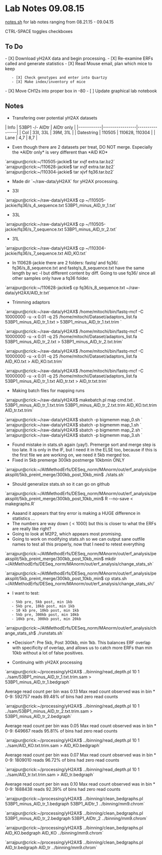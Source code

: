 = Lab Notes 09.08.15 =

[[notes.sh]] for lab notes ranging from 08.21.15 - 09.04.15

CTRL-SPACE toggles checkboxes

== To Do ==
- [X] Download yH2AX data and begin processing.
- [X] Re-examine ERFs called and generate statistics
- [X] Read Mouse email, plan which mice to keep
	- [X] Check genotypes and enter into Quartzy
	- [X] Make index/inventory of mice
- [X] Move CH12s into proper box in -80
- [ ] Update graphical lab notebook

== Notes ==

* Transfering over potential yH2AX datasets

| Info       | 53BP1 -/- AIDtr | AIDtr only     |
|------------|-----------------|----------------|
| Col        | 33I, 33L        | 39M, 31L       |
| Datestring | 110505          | 110628, 110304 |
| Lane       | 4,7             | 8,7            |

* Even though there are 2 datasets per treat, DO NOT merge. Especially the *AIDtr only* is very different than *AID KO*

`arrajpur@crick:~/110505-jackie$ tar xvjf extra.tar.bz2`
`arrajpur@crick:~/110628-jackie$ tar xvjf extra.tar.bz2`
`arrajpur@crick:~/110304-jackie$ tar xjvf fq36.tar.bz2`

* Made dir `~/raw-data/yH2AX` for yH2AX processing.

* 33I

`arrajpur@crick:~/raw-data/yH2AX$ cp ~/110505-jackie/fq36/s_4_sequence.txt 53BP1_minus_AID_tr_1.txt`

* 33L

`arrajpur@crick:~/raw-data/yH2AX$ cp ~/110505-jackie/fq36/s_7_sequence.txt 53BP1_minus_AID_tr_2.txt`

* 31L

`arrajpur@crick:~/raw-data/yH2AX$ cp ~/110304-jackie/fq36/s_7_sequence.txt AID_KO.txt`

* In 110628-jackie there are 2 folders: fastq/ and fq36/. fq36/s_8_sequence.txt and fastq/s_8_sequence.txt have the same length by wc -l but different content by diff. Going to use fq36/ since all other samples only have a fq36 folder.

`arrajpur@crick:~/110628-jackie$ cp fq36/s_8_sequence.txt ~/raw-data/yH2AX/AID_tr.txt`

* Trimming adaptors

`arrajpur@crick:~/raw-data/yH2AX$ /home/mitochi/bin/fastq-mcf -C 10000000 -u -x 0.01 -q 25 /home/mitochi/Dataset/adaptors_list.fa 53BP1_minus_AID_tr_1.txt > 53BP1_minus_AID_tr_1.txt.trim `

`arrajpur@crick:~/raw-data/yH2AX$ /home/mitochi/bin/fastq-mcf -C 10000000 -u -x 0.01 -q 25 /home/mitochi/Dataset/adaptors_list.fa 53BP1_minus_AID_tr_2.txt > 53BP1_minus_AID_tr_2.txt.trim`

`arrajpur@crick:~/raw-data/yH2AX$ /home/mitochi/bin/fastq-mcf -C 10000000 -u -x 0.01 -q 25 /home/mitochi/Dataset/adaptors_list.fa AID_KO.txt > AID_KO.txt.trim`

`arrajpur@crick:~/raw-data/yH2AX$ /home/mitochi/bin/fastq-mcf -C 10000000 -u -x 0.01 -q 25 /home/mitochi/Dataset/adaptors_list.fa 53BP1_minus_AID_tr_1.txt AID_tr.txt > AID_tr.txt.trim`

* Making batch files for mapping runs

`arrajpur@crick:~/raw-data/yH2AX$ makebatch.pl map cmd.txt . 53BP1_minus_AID_tr_1.txt.trim 53BP1_minus_AID_tr_2.txt.trim AID_KO.txt.trim AID_tr.txt.trim`

`arrajpur@crick:~/raw-data/yH2AX$ sbatch -p bigmemm map_0.sh `
`arrajpur@crick:~/raw-data/yH2AX$ sbatch -p bigmemm map_1.sh `
`arrajpur@crick:~/raw-data/yH2AX$ sbatch -p bigmemm map_2.sh `
`arrajpur@crick:~/raw-data/yH2AX$ sbatch -p bigmemm map_3.sh `
 
* Found mistake in stats.sh again (yay!). Premerge sort and merge step is too late. It is only in the IF, but I need it in the ELSE too, because if this is the first file we are working on, we need it 5kb merged too. 
* Fixed in 5kb premerge 300kb postmerge 10kbmin ONLY

`arrajpur@crick:~/AltMethodErfs/DESeq_norm/MAnorm/out/erf_analysis/peaksplit/5kb_preint_merge/300kb_post_10kb_min$ ./stats.sh`

* Should generalize stats.sh so it can go on github

`arrajpur@crick:~/AltMethodErfs/DESeq_norm/MAnorm/out/erf_analysis/peaksplit/5kb_preint_merge/300kb_post_10kb_min$ R --no-save < makegraphs.R`

* Aaaand it appears that tiny error is making a HUGE difference in statistics ...
* The numbers are way down ( < 1000) but this is closer to what the ERFs are really like right?
* Going to look at M2P2, which appears most promising.
* Going to work on modifying stats.sh so we can output sane outfile names to test all this properly, now that I need to retest everything

`arrajpur@crick:~/AltMethodErfs/DESeq_norm/MAnorm/out/erf_analysis/peaksplit/5kb_preint_merge/300kb_post_10kb_min$ mkdir ~/AltMethodErfs/DESeq_norm/MAnorm/out/erf_analysis/change_stats_sh`

`arrajpur@crick:~/AltMethodErfs/DESeq_norm/MAnorm/out/erf_analysis/peaksplit/5kb_preint_merge/300kb_post_10kb_min$ cp stats.sh ~/AltMethodErfs/DESeq_norm/MAnorm/out/erf_analysis/change_stats_sh/`

* I want to test:
	- 5kb pre, 5kb post, min 1kb
	- 5kb pre, 10kb post, min 1kb
	- 10 kb pre, 10kb post, min 1kb
	- 5kb pre, 300kb post, min 10kb
	- 10kb pre, 300kb post, min 20kb
 
`arrajpur@crick:~/AltMethodErfs/DESeq_norm/MAnorm/out/erf_analysis/change_stats_sh$ ./runstats.sh` 

* *Decision*: Pre 5kb, Post 300kb, min 1kb. This balances ERF overlap with specificity of overlap, and allows us to catch more ERFs than min 10kb without a lot of false positives.

* Continuing with yH2AX processing

`arrajpur@crick:~/processing/yH2AX$ ../binning/read_depth.pl 10 1 ../sam/53BP1_minus_AID_tr_1.txt.trim.sam > 53BP1_minus_AID_tr_1.bedgraph`

Average read count per bin was 0.13
Max read count observed was in bin * 0-9: 592757 reads
89.48%  of bins had zero read counts

`arrajpur@crick:~/processing/yH2AX$ ../binning/read_depth.pl 10 1 ../sam/53BP1_minus_AID_tr_2.txt.trim.sam > 53BP1_minus_AID_tr_2.bedgraph`

Average read count per bin was 0.05
Max read count observed was in bin * 0-9: 649667 reads
95.81%  of bins had zero read counts

`arrajpur@crick:~/processing/yH2AX$ ../binning/read_depth.pl 10 1 ../sam/AID_KO.txt.trim.sam > AID_KO.bedgraph`

Average read count per bin was 0.07
Max read count observed was in bin * 0-9: 1809010 reads
96.72%  of bins had zero read counts

`arrajpur@crick:~/processing/yH2AX$ ../binning/read_depth.pl 10 1 ../sam/AID_tr.txt.trim.sam > AID_tr.bedgraph`

Average read count per bin was 0.10
Max read count observed was in bin * 0-9: 1688438 reads
92.39%  of bins had zero read counts

`arrajpur@crick:~/processing/yH2AX$ ../binning/clean_bedgraphs.pl 53BP1_minus_AID_tr_1.bedgraph 53BP1_AIDtr_1 ../binning/mm9.chrom`

`arrajpur@crick:~/processing/yH2AX$ ../binning/clean_bedgraphs.pl 53BP1_minus_AID_tr_2.bedgraph 53BP1_AIDtr_2 ../binning/mm9.chrom`

`arrajpur@crick:~/processing/yH2AX$ ../binning/clean_bedgraphs.pl AID_KO.bedgraph AID_KO ../binning/mm9.chrom`

`arrajpur@crick:~/processing/yH2AX$ ../binning/clean_bedgraphs.pl AID_tr.bedgraph AID_tr ../binning/mm9.chrom`
 
 



